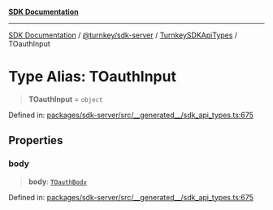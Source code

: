 [**SDK Documentation**](../../../../../README.mdx)

***

[SDK Documentation](../../../../../packages.mdx) / [@turnkey/sdk-server](../../../README.mdx) / [TurnkeySDKApiTypes](../README.mdx) / TOauthInput

# Type Alias: TOauthInput

> **TOauthInput** = `object`

Defined in: [packages/sdk-server/src/\_\_generated\_\_/sdk\_api\_types.ts:675](https://github.com/tkhq/sdk/blob/e1b1a69bdd608320aaf03cc2dbbf68dc0c52b28d/packages/sdk-server/src/__generated__/sdk_api_types.ts#L675)

## Properties

### body

> **body**: [`TOauthBody`](TOauthBody.mdx)

Defined in: [packages/sdk-server/src/\_\_generated\_\_/sdk\_api\_types.ts:675](https://github.com/tkhq/sdk/blob/e1b1a69bdd608320aaf03cc2dbbf68dc0c52b28d/packages/sdk-server/src/__generated__/sdk_api_types.ts#L675)
